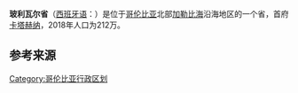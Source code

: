 {{noteTA
|T=zh-hans:玻利瓦尔省; zh-hant:玻利瓦省
|1=zh-hans:玻利瓦尔; zh-hant:玻利瓦
}}
{{Infobox settlement
| name = 玻利瓦尔省
| native_name = Departamento de Bolívar
| nickname = 
| settlement_type = [[哥伦比亚行政区划|哥伦比亚省份]]
| motto = '''Ab Ordine Libertas'''
| image_skyline = 
| imagesize = 
| image_caption = 
| image_flag = File:Flag of Bolívar (Colombia).svg
| flag_size = 100x80px
| image_seal = File:Escudo de Bolívar (Colombia).svg
| seal_size = 100x80px
| image_shield = 
| image_map = File:Bolivar in Colombia (mainland).svg
| map_caption = 玻利瓦尔省在哥伦比亚的位置
| image_map1 = File:Bolivar Topographic 2.png
| map_caption1 = 玻利瓦尔省地形图
| subdivision_type = 国家
| subdivision_name = {{COL}}
| subdivision_type1 = 大区
| subdivision_name1 = {{link-en|哥伦比亚加勒比大区|Caribbean region of Colombia}}
| seat_type = 省会
| seat =[[File:Flag_of_Cartagena.svg|border]] [[卡塔赫纳_(哥伦比亚)|卡塔赫纳]]
| leader_party = [[哥伦比亚自由党|哥伦比亚自由党]]
| leader_title = [[省长|省长]]
| leader_name = {{link-es|杜梅克·图尔瓦伊|Dumek Turbay}}（2016-2019）
| established_title = 设立
| established_date = 1513年2月16日
| established_title2 = 设省
| established_date2 = 1886年8月4日
| elevation_m = 120
| elevation_max_m = 2700
| elevation_min_m = 0
| area_total_km2 = 25978
| population_as_of = 2018年
| population_total = 2122021
| population_density_km2 = auto
| population_demonym = Bolivarenses
| timezone = [[UTC−05:00|UTC−05:00]]
| utc_offset = -5
| timezone_DST = 
| coordinates = {{coord|10|24|00|N|75|30|00|W|region:|display=inline}}
| postal_code_type = 
| postal_code = 
| area_code = 
| blank_name = [[ISO_3166|ISO 3166代码]]
| blank_info = CO-BOL
| website = {{url|www.bolivar.gov.co}}
}}

'''玻利瓦尔省'''（[[西班牙语|西班牙语]]：{{lang|es| Bolívar }}）是位于[[哥伦比亚|哥伦比亚]]北部[[加勒比海|加勒比海]]沿海地区的一个省，首府[[卡塔赫纳_(哥倫比亞)|卡塔赫纳]]，2018年人口为212万。

== 参考来源 ==
<references/>

{{commonscat}}
{{coord|display=title}}
{{Departments of Colombia}}
{{DEFAULTSORT:bolivar}}
[[Category:哥伦比亚行政区划|Category:哥伦比亚行政区划]]
{{colombia-geo-stub}}